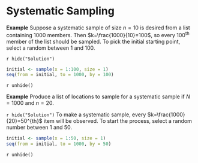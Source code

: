 # Systematic Sampling

::: {.webex-box}
**Example** Suppose a systematic sample of size $n=10$ is desired from a list containing 1000 members. Then $k=\frac{1000}{10}=100$, so every 100^th^ member of the list should be sampled. To pick the initial starting point, select a random between 1 and 100.

`r hide("Solution")`
```r
initial <- sample(x = 1:100, size = 1)
seq(from = initial, to = 1000, by = 100)
```
`r unhide()`
:::

::: {.webex-box}
**Example** Produce a list of locations to sample for a systematic sample if $N=1000$ and $n=20$.

`r hide("Solution")`
To make a systematic sample, every $k=\frac{1000}{20}=50^{th}$ item will be observed. To start the process, select a random number between 1 and 50.

```r
initial <- sample(x = 1:50, size = 1)
seq(from = initial, to = 1000, by = 50)
```
`r unhide()`
:::






